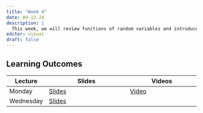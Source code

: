 ```yaml
---
title: "Week 4"
date: 09-12-24
description: |
  This week, we will review functions of random variables and introduce the idea of sampling distributions and Central Limit Theorem.
editor: visual
draft: false
---
```


## Learning Outcomes

| Lecture   | Slides                                       | Videos                                |
|-----------|----------------------------------------------|---------------------------------------|
| Monday    | [Slides](https://m453.inqs.info/lectures/4a) | [Video](https://youtu.be/IkkGXur7DWQ) |
| Wednesday | [Slides](https://m453.inqs.info/lectures/4b) |                                       |
